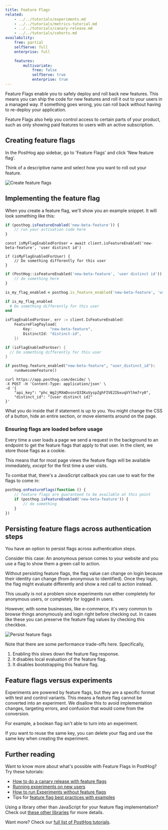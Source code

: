 ```yaml
---
title: Feature Flags
related:
    - ../../tutorials/experiments.md
    - ../../tutorials/metrics-tutorial.md
    - ../../tutorials/canary-release.md
    - ../../tutorials/cohorts.md
availability:
    free: partial
    selfServe: full
    enterprise: full

    features:
        multivariate:
            free: false
            selfServe: true
            enterprise: true
---
```


Feature Flags enable you to safely deploy and roll back new features. This means you can ship the code for new features and roll it out to your users in a managed way. If something goes wrong, you can roll back without having to re-deploy your application.

Feature Flags also help you control access to certain parts of your product, such as only showing paid features to users with an active subscription.

## Creating feature flags

In the PostHog app sidebar, go to 'Feature Flags' and click 'New feature flag'.

Think of a descriptive name and select how you want to roll out your feature.

![Create feature flags](../../images/features/feature-flags/feature-flag-page.png)

## Implementing the feature flag

When you create a feature flag, we'll show you an example snippet. It will look something like this:

<MultiLanguage>

```js
if (posthog.isFeatureEnabled('new-beta-feature')) {
    // run your activation code here
}
```

```node
const isMyFlagEnabledForUser = await client.isFeatureEnabled('new-beta-feature', 'user distinct id')

if (isMyFlagEnabledForUser) {
    // Do something differently for this user
}
```

```php
if (PostHog::isFeatureEnabled('new-beta-feature', 'user distinct id')) {
    // do something here
}
```

```ruby
is_my_flag_enabled = posthog.is_feature_enabled('new-beta-feature', 'user distinct id')

if is_my_flag_enabled
  # Do something differently for this user
end
```

```go
isFlagEnabledForUser, err := client.IsFeatureEnabled(
    FeatureFlagPayload{
        Key:        "new-beta-feature",
        DistinctId: "distinct-id",
    })

if (isFlagEnabledForUser) {
  // Do something differently for this user
}
```

```python
if posthog.feature_enabled("new-beta-feature", "user_distinct_id"):
    runAwesomeFeature()
```

```
curl https://app.posthog.com/decide/ \
-X POST -H 'Content-Type: application/json' \
-d '{
    "api_key": "phc_Wg2jMXmDvsnrQ3IKuVyspZghFIVE2IbxuqVYlhm7ry0",
    "distinct_id": "[user distinct id]"
}'
```

</MultiLanguage>

What you do inside that if statement is up to you. You might change the CSS of a button, hide an entire section, or move elements around on the page.

### Ensuring flags are loaded before usage

Every time a user loads a page we send a request in the background to an endpoint to get the feature flags that apply to that user. In the client, we store those flags as a cookie.

This means that for most page views the feature flags will be available immediately, _except_ for the first time a user visits.

To combat that, there's a JavaScript callback you can use to wait for the flags to come in:

```js
posthog.onFeatureFlags(function () {
    // feature flags are guaranteed to be available at this point
    if (posthog.isFeatureEnabled('new-beta-feature')) {
        // do something
    }
})
```

## Persisting feature flags across authentication steps

You have an option to persist flags across authentication steps.

Consider this case: An anonymous person comes to your website and you use a flag to show them a green call to action.

Without persisting feature flags, the flag value can change on login because their identity can change (from anonymous to identified). Once they login, the flag might evaluate differently and show a red call to action instead.

This usually is not a problem since experiments run either completely for anonymous users, or completely for logged in users.

However, with some businesses, like e-commerce, it's very common to browse things anonymously and login right before checking out. In cases like these you can preserve the feature flag values by checking this checkbox.

![Persist feature flags](../../images/features/feature-flags/feature-flag-persist.png)

Note that there are some performance trade-offs here. Specifically,

1. Enabling this slows down the feature flag response.
2. It disables local evaluation of the feature flag.
3. It disables bootstrapping this feature flag.

## Feature flags versus experiments

Experiments are powered by feature flags, but they are a specific format with test and control variants. This means a feature flag cannot be converted into an experiment. We disallow this to avoid implementation changes, targeting errors, and confusion that would come from the conversion.

For example, a boolean flag isn't able to turn into an experiment.

If you want to reuse the same key, you can delete your flag and use the same key when creating the experiment.

## Further reading

Want to know more about what's possible with Feature Flags in PostHog? Try these tutorials:

-   [How to do a canary release with feature flags](/tutorials/canary-release)
-   [Running experiments on new users](/tutorials/new-user-experiments)
-   [How to run Experiments without feature flags](/tutorials/experiments)
-   Tips for [feature flag best practices with examples](/blog/feature-flag-best-practices)

Using a library other than JavaScript for your feature flag implementation? Check out [these other libraries](/docs/integrate/libraries) for more details.

Want more? Check our [full list of PostHog tutorials](/tutorials).

